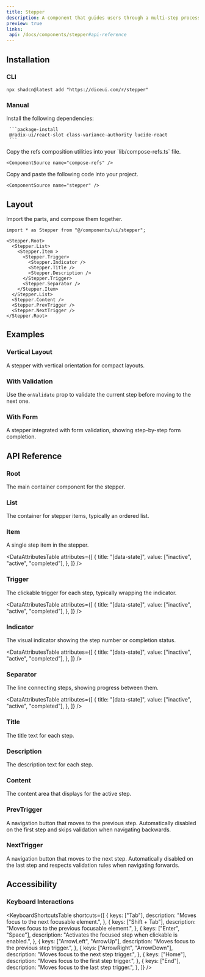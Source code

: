 ```yaml
---
title: Stepper
description: A component that guides users through a multi-step process with clear visual progress indicators.
preview: true
links:
 api: /docs/components/stepper#api-reference
---
```


<ComponentTabs name="stepper-demo" />

## Installation

### CLI

```package-install
npx shadcn@latest add "https://diceui.com/r/stepper"

```

### Manual

<Steps>
  <Step>
     Install the following dependencies:

     ```package-install
     @radix-ui/react-slot class-variance-authority lucide-react
     ```
  </Step>
  <Step>
    Copy the refs composition utilities into your `lib/compose-refs.ts` file.

    <ComponentSource name="compose-refs" />
  </Step>
  <Step>
    Copy and paste the following code into your project.

    <ComponentSource name="stepper" />
  </Step>
</Steps>

## Layout

Import the parts, and compose them together.

```tsx
import * as Stepper from "@/components/ui/stepper";

<Stepper.Root>
  <Stepper.List>
    <Stepper.Item >
      <Stepper.Trigger>
        <Stepper.Indicator />
        <Stepper.Title />
        <Stepper.Description />
      </Stepper.Trigger>
      <Stepper.Separator />
    </Stepper.Item>
  </Stepper.List>
  <Stepper.Content />
  <Stepper.PrevTrigger />
  <Stepper.NextTrigger />
</Stepper.Root>
```

## Examples

### Vertical Layout

A stepper with vertical orientation for compact layouts.

<ComponentTabs name="stepper-vertical-demo" scalePreview />

### With Validation

Use the `onValidate` prop to validate the current step before moving to the next one.

<ComponentTabs name="stepper-validation-demo" scalePreview />

### With Form

A stepper integrated with form validation, showing step-by-step form completion.

<ComponentTabs name="stepper-form-demo" scalePreview />

## API Reference

### Root

The main container component for the stepper.

<AutoTypeTable
  path="./types/docs/stepper.ts"
  name="RootProps"
/>

### List

The container for stepper items, typically an ordered list.

<AutoTypeTable
  path="./types/docs/stepper.ts"
  name="ListProps"
/>

### Item

A single step item in the stepper.

<AutoTypeTable
  path="./types/docs/stepper.ts"
  name="ItemProps"
/>

<DataAttributesTable
  attributes={[
    {
      title: "[data-state]",
      value: ["inactive", "active", "completed"],
    },
  ]}
/>

### Trigger

The clickable trigger for each step, typically wrapping the indicator.

<AutoTypeTable
  path="./types/docs/stepper.ts"
  name="TriggerProps"
/>

<DataAttributesTable
  attributes={[
    {
      title: "[data-state]",
      value: ["inactive", "active", "completed"],
    },
  ]}
/>

### Indicator

The visual indicator showing the step number or completion status.

<AutoTypeTable
  path="./types/docs/stepper.ts"
  name="IndicatorProps"
/>

<DataAttributesTable
  attributes={[
    {
      title: "[data-state]",
      value: ["inactive", "active", "completed"],
    },
  ]}
/>

### Separator

The line connecting steps, showing progress between them.

<AutoTypeTable
  path="./types/docs/stepper.ts"
  name="SeparatorProps"
/>

<DataAttributesTable
  attributes={[
    {
      title: "[data-state]",
      value: ["inactive", "active", "completed"],
    },
  ]}
/>

### Title

The title text for each step.

<AutoTypeTable
  path="./types/docs/stepper.ts"
  name="TitleProps"
/>

### Description

The description text for each step.

<AutoTypeTable
  path="./types/docs/stepper.ts"
  name="DescriptionProps"
/>

### Content

The content area that displays for the active step.

<AutoTypeTable
  path="./types/docs/stepper.ts"
  name="ContentProps"
/>

### PrevTrigger

A navigation button that moves to the previous step. Automatically disabled on the first step and skips validation when navigating backwards.

<AutoTypeTable
  path="./types/docs/stepper.ts"
  name="PrevTriggerProps"
/>

### NextTrigger

A navigation button that moves to the next step. Automatically disabled on the last step and respects validation rules when navigating forwards.

<AutoTypeTable
  path="./types/docs/stepper.ts"
  name="NextTriggerProps"
/>

## Accessibility

### Keyboard Interactions

<KeyboardShortcutsTable
  shortcuts={[
    {
      keys: ["Tab"],
      description: "Moves focus to the next focusable element.",
    },
    {
      keys: ["Shift + Tab"],
      description: "Moves focus to the previous focusable element.",
    },
    {
      keys: ["Enter", "Space"],
      description: "Activates the focused step when clickable is enabled.",
    },
    {
      keys: ["ArrowLeft", "ArrowUp"],
      description: "Moves focus to the previous step trigger.",
    },
    {
      keys: ["ArrowRight", "ArrowDown"],
      description: "Moves focus to the next step trigger.",
    },
    {
      keys: ["Home"],
      description: "Moves focus to the first step trigger.",
    },
    {
      keys: ["End"],
      description: "Moves focus to the last step trigger.",
    },
  ]}
/>
